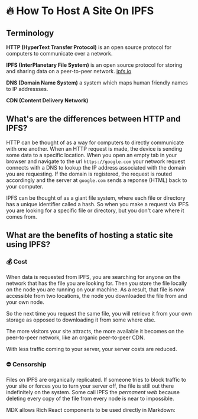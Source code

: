 
# 🔥 How To Host A Site On IPFS

## Terminology

**HTTP (HyperText Transfer Protocol)** is an open source protocol for computers to communicate over a network.

**IPFS (InterPlanetary File System)** is an open source protocol for storing and sharing data on a peer-to-peer network. [ipfs.io](https://ipfs.io/)

**DNS (Domain Name System)** a system which maps human friendly names to IP addressses.

**CDN (Content Delivery Network)**


## What's are the differences between HTTP and IPFS?

HTTP can be thought of as a way for computers to directly communicate with one another. When an HTTP request is made, the device is sending some data to a specific location.
When you open an empty tab in your browser and navigate to the url `https://google.com` your network request connects with a DNS to lookup the IP address associated with the domain you are requesting.
If the domain is registered, the request is routed accordingly and the server at `google.com` sends a reponse (HTML) back to your computer.

IPFS can be thought of as a giant file system, where each file or directory has a unique identifier called a hash. So when you make a request via IPFS you are looking for a specific file or directory, but you don't care where it comes from.


## What are the benefits of hosting a static site using IPFS?

### 💰 Cost
When data is requested from IPFS, you are searching for anyone on the network that has the file you are looking for. 
Then you store the file locally on the node you are running on your machine.
As a result, that file is now accessible from two locations, the node you downloaded the file from and your own node.

So the next time you request the same file, you will retrieve it from your own storage as opposed to downloading it from some where else.

The more visitors your site attracts, the more available it becomes on the peer-to-peer network, like an organic peer-to-peer CDN.

With less traffic coming to your server, your server costs are reduced.


### ⛔️ Censorship
Files on IPFS are organically replicated. If someone tries to block traffic to your site or forces you to turn your server off, the file is still out there indefinitely on the system.
Some call IPFS the *permanent web* because deleting every copy of the file from every node is near to impossible.



MDX allows Rich React components to be used directly in Markdown: <Counter/>

